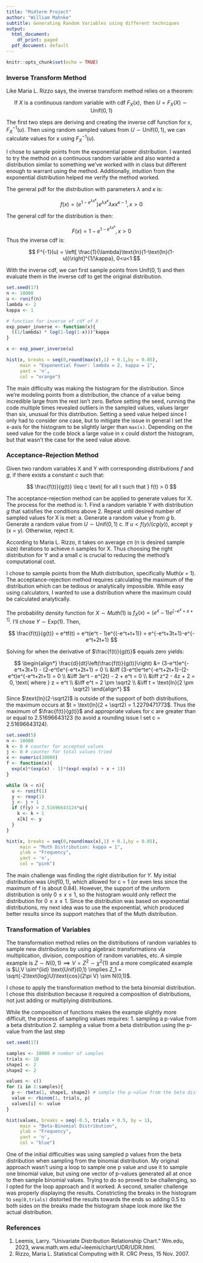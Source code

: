 ```yaml
---
title: "Midterm Project"
author: "William Mahnke"
subtitle: Generating Random Variables using different techniques
output:
  html_document:
    df_print: paged
  pdf_document: default
---
```


```r
knitr::opts_chunk$set(echo = TRUE)
```

### Inverse Transform Method 

Like Maria L. Rizzo says, the inverse transform method relies on a theorem:

$$
\text{If } X \text{ is a continuous random variable with cdf } F_X(x), \text{ then } U = F_X(X) \sim \text{Unif}(0,1)
$$

The first two steps are deriving and creating the inverse cdf function for x, $F_X^{-1}(u)$. Then using random sampled values from $U \sim \text{Unif}(0,1)$, we can calculate values for x using $F_X^{-1}(u)$. 

I chose to sample points from the exponential power distribution. I wanted to try the method on a continuous random variable and also wanted a distribution similar to something we've worked with in class but different enough to warrant using the method. Additionally, intuition from the exponential distribution helped me verify the method worked. 

The general pdf for the distribution with parameters $\lambda$ and $\kappa$ is:

$$
f(x) = \left(e^{1-e^{\lambda x^{\kappa}}}\right)e^{\lambda x^{\kappa}}\lambda\kappa x^{\kappa - 1}, x > 0
$$

The general cdf for the distribution is then:

$$
F(x) = 1-e^{1-e^{\lambda x^{\kappa}}}, x > 0 
$$
Thus the inverse cdf is:

$$
F^{-1}(u) = \left[ \frac{1}{\lambda}\text{ln}(1-\text{ln}(1-u))\right]^{1/\kappa}, 0<u<1
$$

With the inverse cdf, we can first sample points from $\text{Unif}(0,1)$ and then evaluate them in the inverse cdf to get the original distribution.

```r
set.seed(17)
n <- 10000
u <- runif(n)
lambda <- 2
kappa <- 1

# function for inverse of cdf of X
exp_power_inverse <- function(x){
  ((1/lambda) * log(1-log(1-x)))^kappa
}

x <- exp_power_inverse(u)

hist(x, breaks = seq(0,round(max(x),1) + 0.1,by = 0.05),
     main = "Exponential Power: lambda = 2, kappa = 1",
     yaxt = 'n',
     col = "orange")
```

The main difficulty was making the histogram for the distribution. Since we're modeling points from a distribution, the chance of a value being incredible large from the rest isn't zero. Before setting the seed, running the code multiple times revealed outliers in the sampled values, values larger than six, unusual for this distribution. Setting a seed value helped since I only had to consider one case, but to mitigate the issue in general I set the x-axis for the histogram to be slightly larger than `max(x)`. Depending on the seed value for the code block a large value in x could distort the histogram, but that wasn't the case for the seed value above. 

### Acceptance-Rejection Method

Given two random variables X and Y with corresponding distributions $f$ and $g$, if there exists a constant $c$ such that:

$$
\frac{f(t)}{g(t)} \leq c \text{ for all t such that } f(t) > 0
$$

The acceptance-rejection method can be applied to generate values for X. The process for the method is:
1. Find a random variable Y with distribution $g$ that satisfies the conditions above
2. Repeat until desired number of sampled values for X is met:
  a. Generate a random value y from $g$
  b. Generate a random value from $U \sim \text{Unif}(0,1)$
  c. If $u < f(y)/(cg(y))$, accept y (x = y). Otherwise, reject it.
  
According to Maria L. Rizzo, it takes on average $cn$ (n is desired sample size) iterations to achieve n samples for X. Thus choosing the right distribution for Y and a small $c$ is crucial to reducing the method's computational cost. 

I chose to sample points from the Muth distribution, specifically Muth($\kappa$ = 1). The acceptance-rejection method requires calculating the maximum of the distribution which can be tedious or analytically impossible. While easy using calculators, I wanted to use a distribution where the maximum could be calculated analytically.

The probability density function for $X \sim Muth(1)$ is $f_X(x) = (e^x - 1)e^{[-e^x+x+1]}$. I'll chose $Y \sim \text{Exp}(1)$. Then,

$$
\frac{f(t)}{g(t)} = e^tf(t) = e^t(e^t - 1)e^{(-e^t+t+1)} = e^{-e^t+3t+1}-e^{-e^t+2t+1}
$$

Solving for when the derivative of $\frac{f(t)}{g(t)}$ equals zero yields:

$$
\begin{align*}
\frac{d}{dt}\left(\frac{f(t)}{g(t)}\right) &= (3-e^t)e^{-e^t+3t+1} - (2-e^t)e^{-e^t+2t+1} = 0 \\
&\iff (3-e^t)e^te^{-e^t+2t+1}-(2-e^t)e^{-e^t+2t+1} = 0 \\
&\iff 3e^t - e^{2t} - 2 + e^t = 0 \\
&\iff z^2 - 4z + 2 = 0, \text{ where } z = e^t \\
&\iff e^t = 2 \pm \sqrt2 \\
&\iff t = \text{ln}(2 \pm \sqrt2)
\end{align*}
$$
Since $\text{ln}(2-\sqrt2)$ is outside of the support of both distributions, the maximum occurs at $t = \text{ln}(2 + \sqrt2) = 1.2279471773$. Thus the maximum of $\frac{f(t)}{g(t)}$ and appropriate values for c are greater than or equal to 2.51696643123 (to avoid a rounding issue I set c = 2.51696643124). 

```r
set.seed(5)
n <- 10000
k <- 0 # counter for accepted values
j <- 0 # counter for total values tried
x <- numeric(10000)
f <- function(x){
  exp(x)*(exp(x) - 1)*(exp(-exp(x) + x + 1))
}

while (k < n){
  u <- runif(1)
  y <- rexp(1)
  j <- j + 1
  if (f(y) > 2.51696643124*u){
    k <- k + 1
    x[k] <- y
  }
}

hist(x, breaks = seq(0,round(max(x),1) + 0.1,by = 0.05),
     main = "Muth Distribution: kappa = 1",
     ylab = "Frequency",
     yaxt = 'n',
     col = "pink")
```

The main challenge was finding the right distribution for $Y$. My initial distribution was $Unif(0,1)$, which allowed for c = 1 (or even less since the maximum of f is about 0.84). However, the support of the uniform distribution is only $0 \leq x \leq 1$, so the histogram would only reflect the distribution for $0 \leq x \leq 1$. Since the distribution was based on exponential distributions, my next idea was to use the exponential, which produced better results since its support matches that of the Muth distribution.

### Transformation of Variables 

The transformation method relies on the distributions of random variables to sample new distributions by using algebraic transformations via multiplication, division, composition of random variables, etc. A simple example is $Z \sim N(0,1) \implies V = Z^2 \sim \chi^2(1)$ and a more complicated example is $U,V \sim^{iid} \text{Unif}(0,1) \implies Z_1 = \sqrt{-2\text{log}U}\text{cos}(2\pi V) \sim N(0,1)$. 

I chose to apply the transformation method to the beta binomial distribution. I chose this distribution because it required a composition of distributions, not just adding or multiplying distributions.

While the composition of functions makes the example slightly more difficult, the process of sampling values requires:
1. sampling a p-value from a beta distribution
2. sampling a value from a beta distribution using the p-value from the last step

```r
set.seed(17)

samples <- 10000 # number of samples
trials <- 10
shape1 <- 2
shape2 <- 2

values <- c()
for (i in 1:samples){
  p <- rbeta(1, shape1, shape2) # sample the p-value from the beta distribution
  value <- rbinom(1, trials, p)
  values[i] <- value
}

hist(values, breaks = seq(-0.5, trials + 0.5, by = 1),
     main = "Beta-Binomial Distribution",
     ylab = "Frequency",
     yaxt = 'n',
     col = "blue")
```

One of the initial difficulties was using sampled p values from the beta distribution when sampling from the binomial distribution. My original approach wasn't using a loop to sample one p value and use it to sample one binomial value, but using one vector of p-values generated all at once to then sample binomial values. Trying to do so proved to be challenging, so I opted for the loop approach and it worked. A second, smaller challenge was properly displaying the results. Constricting the breaks in the histogram to `seq(0,trials)` distorted the results towards the ends so adding 0.5 to both sides on the breaks made the histogram shape look more like the actual distribution. 

### References
1. Leemis, Larry. “Univariate Distribution Relationship Chart.” Wm.edu, 2023, www.math.wm.edu/~leemis/chart/UDR/UDR.html. 
2. Rizzo, Maria L. Statistical Computing with R. CRC Press, 15 Nov. 2007.
